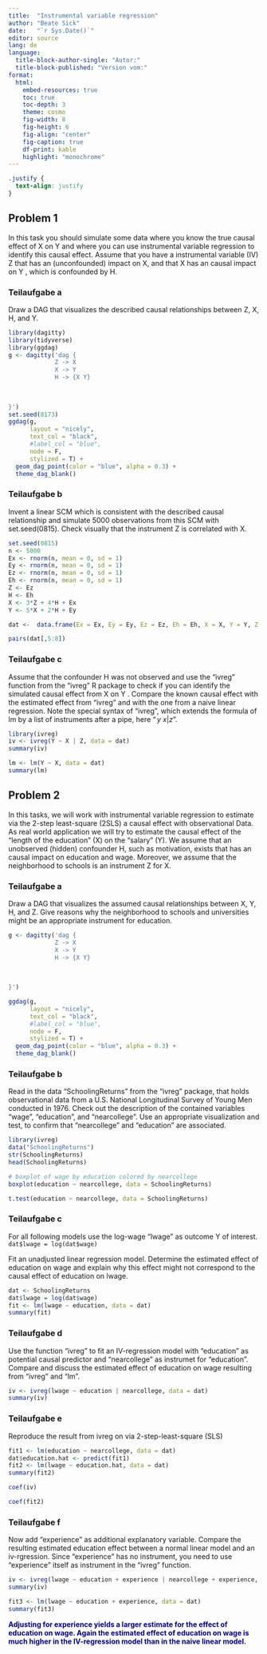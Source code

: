 ```yaml
---
title:  "Instrumental variable regression"
author: "Beate Sick"
date:   "`r Sys.Date()`"
editor: source
lang: de
language: 
  title-block-author-single: "Autor:"
  title-block-published: "Version vom:"
format:
  html:
    embed-resources: true
    toc: true
    toc-depth: 3
    theme: cosmo
    fig-width: 8
    fig-height: 6
    fig-align: "center"
    fig-caption: true
    df-print: kable
    highlight: "monochrome"
---
```


```css
.justify {
  text-align: justify
}
```

## Problem 1  {.justify}

In this task you should simulate some data where you know the true causal effect of X on Y and where you
can use instrumental variable regression to identify this causal effect. Assume that you have a instrumental
variable (IV) Z that has an (unconfounded) impact on X, and that X has an causal impact on Y , which is
confounded by H.

### Teilaufgabe a {.justify}
Draw a DAG that visualizes the described causal relationships between Z, X, H, and Y.

```r
library(dagitty)
library(tidyverse)
library(ggdag)
g <- dagitty('dag {
             Z -> X
             X -> Y 
             H -> {X Y}
             
             
            
}')
set.seed(8173)
ggdag(g, 
      layout = "nicely", 
      text_col = "black", 
      #label_col = "blue", 
      node = F, 
      stylized = T) +
  geom_dag_point(color = "blue", alpha = 0.3) +
  theme_dag_blank()
```

### Teilaufgabe b
Invent a linear SCM which is consistent with the described causal relationship and simulate 5000
observations from this SCM with set.seed(0815). Check visually that the instrument Z is correlated
with X.
```r
set.seed(0815)
n <- 5000
Ex <- rnorm(n, mean = 0, sd = 1)
Ey <- rnorm(n, mean = 0, sd = 1)
Ez <- rnorm(n, mean = 0, sd = 1)
Eh <- rnorm(n, mean = 0, sd = 1)
Z <- Ez
H <- Eh
X <- 3*Z + 4*H + Ex
Y <- 5*X + 2*H + Ey

dat <-  data.frame(Ex = Ex, Ey = Ey, Ez = Ez, Eh = Eh, X = X, Y = Y, Z = Z, H = H)

```

```r
pairs(dat[,5:8])
```

### Teilaufgabe c
Assume that the confounder H was not observed and use the “ivreg” function from the “ivreg” R
package to check if you can identify the simulated causal effect from X on Y . Compare the known
causal effect with the estimated effect from “ivreg” and with the one from a naive linear regression.
Note the special syntax of “ivreg”, which extends the formula of lm by a list of instruments after a
pipe, here $“y ~ x|z”$.

```r
library(ivreg)
iv <- ivreg(Y ~ X | Z, data = dat)
summary(iv)
```


```r
lm <- lm(Y ~ X, data = dat)
summary(lm)


```



## Problem 2 {.justify}
In this tasks, we will work with instrumental variable regression to estimate via the 2-step least-square
(2SLS) a causal effect with observational Data.
As real world application we will try to estimate the causal effect of the “length of the education” (X) on
the “salary” (Y). We assume that an unobserved (hidden) confounder H, such as motivation, exists that
has an causal impact on education and wage. Moreover, we assume that the neighborhood to schools is an
instrument Z for X.  

### Teilaufgabe a {.justify}
Draw a DAG that visualizes the assumed causal relationships between X, Y, H, and Z. Give reasons
why the neighborhood to schools and universities might be an appropriate instrument for education.

```r
g <- dagitty('dag {
             Z -> X
             X -> Y 
             H -> {X Y}
             
             
            
}')

ggdag(g, 
      layout = "nicely", 
      text_col = "black", 
      #label_col = "blue", 
      node = F, 
      stylized = T) +
  geom_dag_point(color = "blue", alpha = 0.3) +
  theme_dag_blank()

```

### Teilaufgabe b {.justify}
Read in the data “SchoolingReturns” from the “ivreg” package, that holds observational data from a
U.S. National Longitudinal Survey of Young Men conducted in 1976. Check out the description of the
contained variables “wage”, “education”, and “nearcollege”. Use an appropriate visualization and test,
to confirm that “nearcollege” and “education” are associated.

 
```r
library(ivreg)
data("SchoolingReturns")
str(SchoolingReturns)
head(SchoolingReturns)
```


```r
# boxplot of wage by education colored by nearcollege
boxplot(education ~ nearcollege, data = SchoolingReturns)
```


```r

t.test(education ~ nearcollege, data = SchoolingReturns)


```
### Teilaufgabe c {.justify}
For all following models use the log-wage “lwage” as outcome Y of interest.  
`dat$lwage = log(dat$wage)`  

Fit an unadjusted linear regression model. Determine the estimated effect of education on wage and
explain why this effect might not correspond to the causal effect of education on lwage.
```r
dat <- SchoolingReturns
dat$lwage = log(dat$wage)
fit <- lm(lwage ~ education, data = dat)
summary(fit)

```
### Teilaufgabe d {.justify}
Use the function “ivreg” to fit an IV-regression model with “education” as potential causal predictor
and “nearcollege” as instrumet for “education”. Compare and discuss the estimated effect of education
on wage resulting from “ivreg” and “lm”.  
```r
iv <- ivreg(lwage ~ education | nearcollege, data = dat)
summary(iv)

```

### Teilaufgabe e {.justify}
Reproduce the result from ivreg on via 2-step-least-square (SLS)

```r
fit1 <- lm(education ~ nearcollege, data = dat)
dat$education.hat <- predict(fit1)
fit2 <- lm(lwage ~ education.hat, data = dat)
summary(fit2)


```
```r
coef(iv)
```


```r
coef(fit2)
```


### Teilaufgabe f {.justify}
Now add “experience” as additional explanatory variable. Compare the resulting estimated education
effect between a normal linear model and an iv-rgression. Since “experience” has no instrument, you
need to use “experience” itself as instrument in the “ivreg” function.
```r
iv <- ivreg(lwage ~ education + experience | nearcollege + experience, data = dat)
summary(iv)
```


```r
fit3 <- lm(lwage ~ education + experience, data = dat)
summary(fit3)
```

[Adjusting for experience yields a larger estimate for the effect of education on wage. Again the estimated effect of education on wage is much higher in the IV-regression model than in the naive linear model. ]{style="color:#00008B; font-weight:bold"}